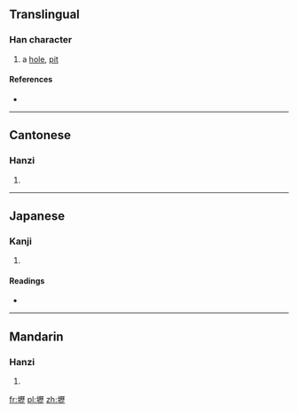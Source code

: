 {{also|坜}}
==Translingual==

===Han character===
{{Han char|rn=32|rad=土|as=16|sn=19|four=4111<sub>1</sub>|canj=土一竹一 (GMHM)|ids=⿰[[土]][[歷]]}}

# a [[hole]], [[pit]]

====References====
* {{Han ref|kx=0242.130|dkj=05599|dj=0482.070|hdz=10499.080|uh=58E2|ud=22754|bh=C363|bd=50019}}

----

==Cantonese==

===Hanzi===
{{yue-hanzi|jyut=|y=lik6|sim=坜}}

# {{defn|lang=yue|sort=土16}}

----

==Japanese==

===Kanji===
{{ja-kanji|grade=|rs=土16}}

# {{defn|lang=ja|sort=土16}}

====Readings====
* {{ja-readings|on=[[れき]] (reki), [[りゃく]] (ryaku)|kun=[[あな]] (ana)}}

----

==Mandarin==

===Hanzi===
{{cmn-hanzi|sim=坜|pin=[[lì]] ([[li4]])|wg=li<sup>4</sup>}}

# {{defn|lang=cmn|sort=土16}}

[[fr:壢]]
[[pl:壢]]
[[zh:壢]]